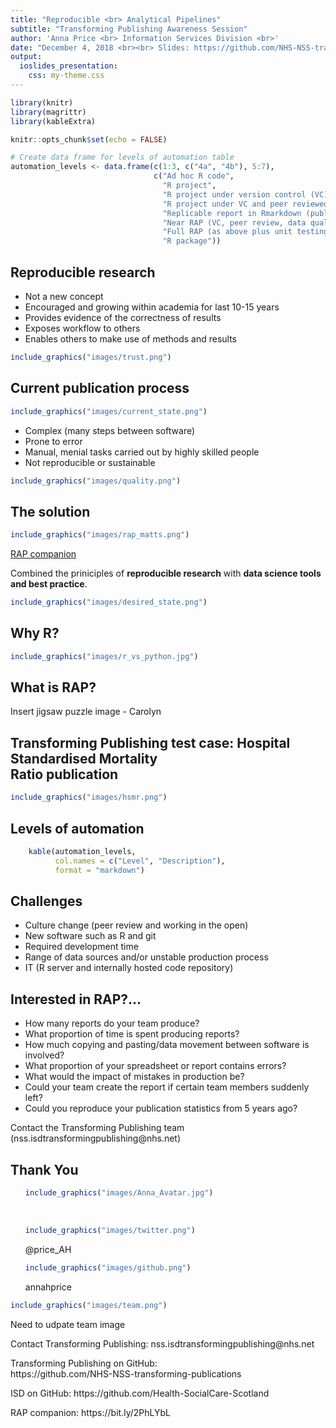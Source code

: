 ```yaml
---
title: "Reproducible <br> Analytical Pipelines"
subtitle: "Transforming Publishing Awareness Session"
author: 'Anna Price <br> Information Services Division <br>'
date: "December 4, 2018 <br><br> Slides: https://github.com/NHS-NSS-transforming-publications/RAP-presentation <br><br> RAP companion: https://ukgovdatascience.github.io/rap_companion/"
output:
  ioslides_presentation:
    css: my-theme.css
---
```


```r
library(knitr)
library(magrittr)
library(kableExtra)

knitr::opts_chunk$set(echo = FALSE)

# Create data frame for levels of automation table
automation_levels <- data.frame(c(1:3, c("4a", "4b"), 5:7),
                                c("Ad hoc R code",
                                  "R project",
                                  "R project under version control (VC)",
                                  "R project under VC and peer reviewed (wrangling)",
                                  "Replicable report in Rmarkdown (publication)",
                                  "Near RAP (VC, peer review, data quality assurance)",
                                  "Full RAP (as above plus unit testing and documentation)",
                                  "R package"))

```

## Reproducible research

- Not a new concept
- Encouraged and growing within academia for last 10-15 years
- Provides evidence of the correctness of results
- Exposes workflow to others
- Enables others to make use of methods and results

```r
include_graphics("images/trust.png")
```

## Current publication process

```r
include_graphics("images/current_state.png")
```

- Complex (many steps between software)
- Prone to error
- Manual, menial tasks carried out by highly skilled people
- Not reproducible or sustainable

```r
include_graphics("images/quality.png")
```

## The solution

```r
include_graphics("images/rap_matts.png")
```

[RAP companion](https://ukgovdatascience.github.io/rap_companion/)

Combined the priniciples of **reproducible research** with **data science tools and best practice**.

```r
include_graphics("images/desired_state.png")
```

## Why R?

```r
include_graphics("images/r_vs_python.jpg")
```

## What is RAP?

Insert jigsaw puzzle image - Carolyn

## Transforming Publishing test case: Hospital Standardised Mortality <br> Ratio publication

```r
include_graphics("images/hsmr.png")
```

## Levels of automation

```r
    kable(automation_levels,
          col.names = c("Level", "Description"),
          format = "markdown")
```

## Challenges
- Culture change (peer review and working in the open)
- New software such as R and git
- Required development time
- Range of data sources and/or unstable production process
- IT (R server and internally hosted code repository)

## Interested in RAP?...

- How many reports do your team produce?
- What proportion of time is spent producing reports?
- How much copying and pasting/data movement between software is involved?
- What proportion of your spreadsheet or report contains errors?
- What would the impact of mistakes in production be?
- Could your team create the report if certain team members suddenly left?
- Could you reproduce your publication statistics from 5 years ago?

Contact the Transforming Publishing team (nss.isdtransformingpublishing@nhs.net)

## Thank You {.smaller}
<div class="columns-1">
<ul>
```r
include_graphics("images/Anna_Avatar.jpg")
```
<br>
```r
include_graphics("images/twitter.png")
```
@price_AH
<br>
```r
include_graphics("images/github.png")
```
annahprice
</ul>
</div>

```r
include_graphics("images/team.png")
```

Need to udpate team image

Contact Transforming Publishing: nss.isdtransformingpublishing@nhs.net

Transforming Publishing on GitHub: <br> https://github.com/NHS-NSS-transforming-publications

ISD on GitHub: https://github.com/Health-SocialCare-Scotland

RAP companion: https://bit.ly/2PhLYbL


